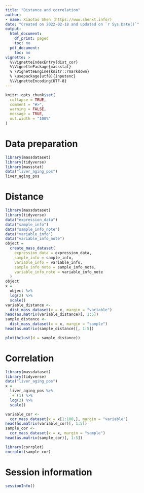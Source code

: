 ```yaml
---
title: "Distance and correlation"
author:
- name: Xiaotao Shen (https://www.shenxt.info/)
date: "Created on 2022-02-18 and updated on `r Sys.Date()`"
output:
  html_document:
    df_print: paged
    toc: no
  pdf_document:
    toc: no
vignette: >
  %\VignetteIndexEntry{dist_cor}
  %\VignettePackage{massstat}
  % \VignetteEngine{knitr::rmarkdown}
  % \usepackage[utf8]{inputenc}
  %\VignetteEncoding{UTF-8}
---
```


```r
knitr::opts_chunk$set(
  collapse = TRUE,
  comment = "#>",
  warning = FALSE,
  message = TRUE,
  out.width = "100%"
)
```

# **Data preparation**

```r
library(massdataset)
library(tidyverse)
library(massstat)
data("liver_aging_pos")
liver_aging_pos
```

# **Distance**

```r
library(massdataset)
library(tidyverse)
data("expression_data")
data("sample_info")
data("sample_info_note")
data("variable_info")
data("variable_info_note")
object =
  create_mass_dataset(
    expression_data = expression_data,
    sample_info = sample_info,
    variable_info = variable_info,
    sample_info_note = sample_info_note,
    variable_info_note = variable_info_note
  )
object
x =
  object %>%
  log(2) %>%
  scale()
variable_distance <-
  dist_mass_dataset(x = x, margin = "variable")
head(as.matrix(variable_distance)[, 1:5])
sample_distance <-
  dist_mass_dataset(x = x, margin = "sample")
head(as.matrix(sample_distance)[, 1:5])
```

```r
plot(hclust(d = sample_distance))
```

# **Correlation**

```r
library(massdataset)
library(tidyverse)
data("liver_aging_pos")
x =
  liver_aging_pos %>%
  `+`(1) %>% 
  log(2) %>%
  scale()

variable_cor <-
  cor_mass_dataset(x = x[1:100,], margin = "variable")
head(as.matrix(variable_cor)[, 1:5])
sample_cor <-
  cor_mass_dataset(x = x, margin = "sample")
head(as.matrix(sample_cor)[, 1:5])
```

```r
library(corrplot)
corrplot(sample_cor)
```


# **Session information**

```r
sessionInfo()
```